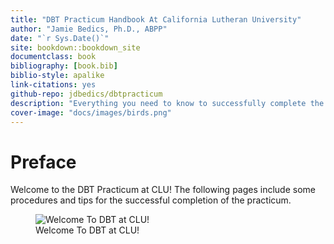 ```yaml
--- 
title: "DBT Practicum Handbook At California Lutheran University"
author: "Jamie Bedics, Ph.D., ABPP"
date: "`r Sys.Date()`"
site: bookdown::bookdown_site
documentclass: book
bibliography: [book.bib]
biblio-style: apalike
link-citations: yes
github-repo: jdbedics/dbtpracticum
description: "Everything you need to know to successfully complete the DBT Practicum at CLU."
cover-image: "docs/images/birds.png"
---
```


# Preface {-}

Welcome to the DBT Practicum at CLU!  The following pages include some procedures and tips for the successful completion of the practicum.

![Welcome To DBT at CLU!](images/birds.png)
